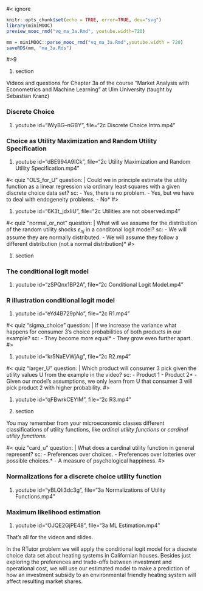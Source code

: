 #< ignore
```r
knitr::opts_chunk$set(echo = TRUE, error=TRUE, dev="svg")
library(miniMOOC)
preview_mooc_rmd("vq_ma_3a.Rmd", youtube.width=720)

mm = miniMOOC::parse_mooc_rmd("vq_ma_3a.Rmd",youtube.width = 720)
saveRDS(mm, "ma_3a.Rds")
```
#>9

#. section

Videos and questions for Chapter 3a of the course "Market Analysis with Econometrics and Machine Learning" at Ulm University (taught by Sebastian Kranz)


### Discrete Choice

#. youtube id="IWyBG--nGBY", file="2c Discrete Choice Intro.mp4"


### Choice as Utility Maximization and Random Utility Specification

#. youtube id="dBE994A9ICk", file="2c Utility Maximization and Random Utility Specification.mp4"

#< quiz "OLS_for_U"
question: |
  Could we in principle estimate the utility function as a linear regression via ordinary least squares with a given discrete choice data set?
sc:
  - Yes, there is no problem.
  - Yes, but we have to deal with endogeneity problems.
  - No*
#>

#. youtube id="6K3t_jdxIiU", file="2c Utilities are not observed.mp4"

#< quiz "normal_or_not"
question: |
  What will we assume for the distribution of the random utility shocks $\varepsilon_{nj}$ in a conditonal logit model?
sc:
  - We will assume they are normally distributed.
  - We will assume they follow a different distribution (not a normal distribution)*
#>

#. section

### The conditional logit model

#. youtube id="zSPQnx1BP2A", file="2c Conditional Logit Model.mp4"


### R illustration conditional logit model

#. youtube id="eYd4B729pNo", file="2c R1.mp4"

#< quiz "sigma_choice"
question: |
  If we increase the variance what happens for consumer 3's choice probabilities of both products in our example?
sc:
  - They become more equal*
  - They grow even further apart.
#>


#. youtube id="kr5NaEVWjAg", file="2c R2.mp4"

#< quiz "larger_U"
question: |
  Which product will consumer 3 pick given the utility values U from the example in the video?
sc:
  - Product 1
  - Product 2*
  - Given our model's assumptions, we only learn from U that consumer 3 will pick product 2 with higher probability.
#>


#. youtube id="qFBwrkCEYIM", file="2c R3.mp4"

#. section

You may remember from your microeconomic classes different classifications of utility functions, like *ordinal utility functions* or *cardinal utility functions*.

#< quiz "card_u"
question: |
  What does a cardinal utility function in general represent?
sc:
  - Preferences over choices.
  - Preferences over lotteries over possible choices.*
  - A measure of psychological happiness.
#>

### Normalizations for a discrete choice utility function

#. youtube id="yBLQli3dc3g", file="3a Normalizations of Utility Functions.mp4"

### Maximum likelihood estimation

#. youtube id="OJQE2GjPE48", file="3a ML Estimation.mp4"

That's all for the videos and slides. 

In the RTutor problem we will apply the conditional logit model for a discrete choice data set about heating systems in Californian houses. Besides just exploring the preferences and trade-offs between investment and operational cost, we will use our estimated model to make a prediction of how an investment subsidy to an environmental friendly heating system will affect resulting market shares.

